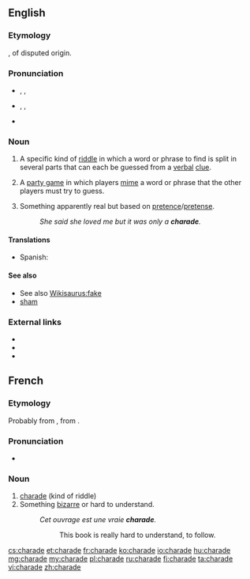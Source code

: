 ==English==
{{wikipedia|Charade (disambiguation)}}

===Etymology===
{{borrowing|fr|charade}}, of disputed origin.<!-- Sources differ on the origin of French "charade": Century 1911: unknown origin; Webster 1913: confer Pr. charrada long chat, It ciarlare to chat; M-W online: an Occitan origin; Encarta: Provençal, a dialect of Occitan. -->

===Pronunciation===
* {{a|UK}} {{enPR|shəräd"|shərād"}}, {{IPA|/ʃəˈɹɑːd/|/ʃəˈɹeɪd/}}, {{X-SAMPA|/S@"r\A:d/|/S@"r\eId/}}
* {{a|US}} {{enPR|shərād"}}, {{IPA|/ʃɚˈɹeɪd/}}, {{X-SAMPA|/S@"reId/}}
* {{rhymes|eɪd}}

===Noun===
{{en-noun}}

# A specific kind of [[riddle]] in which a word or phrase to find is split in several parts that can each be guessed from a [[verbal]] [[clue]].
# {{qualifier|in plural}} A [[party game]] in which players [[mime]] a word or phrase that the other players must try to guess.
# Something apparently real but based on [[pretence]]/[[pretense]].
#: ''She said she loved me but it was only a '''charade'''.''

====Translations====
{{trans-top|riddle}}
* Spanish: {{t+|es|charada|f}}
{{trans-bottom}}
{{trans-see|party game|charades}}

====See also====
* See also [[Wikisaurus:fake]]
* [[sham]]

===External links===
* {{R:Webster 1913}}
* {{R:Century 1911}}
* {{R:OneLook}}

==French==
===Etymology===
Probably from {{etyl|oc|fr}} {{term|charrado|lang=oc}}, from {{term|charrá||to chat}}.

===Pronunciation===
*{{IPA|/ʃaʀad/|lang=fr}}

===Noun===
{{fr-noun|f}}

# [[charade#English|charade]] (kind of riddle)
# Something [[bizarre]] or hard to understand.
#: ''Cet ouvrage est une vraie '''charade'''.''
#:: This book is really hard to understand, to follow.

[[cs:charade]]
[[et:charade]]
[[fr:charade]]
[[ko:charade]]
[[io:charade]]
[[hu:charade]]
[[mg:charade]]
[[my:charade]]
[[pl:charade]]
[[ru:charade]]
[[fi:charade]]
[[ta:charade]]
[[vi:charade]]
[[zh:charade]]